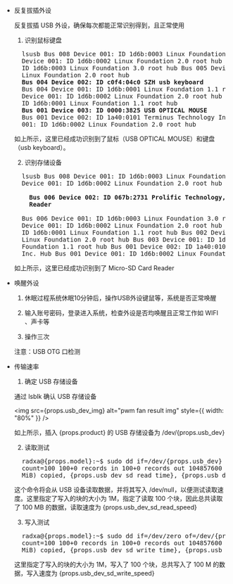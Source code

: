 - 反复拔插外设

  反复拔插 USB 外设，确保每次都能正常识别得到，且正常使用

  1. 识别鼠标键盘

  <pre>
    lsusb Bus 008 Device 001: ID 1d6b:0003 Linux Foundation 3.0 root hub Bus 007
    Device 001: ID 1d6b:0002 Linux Foundation 2.0 root hub Bus 006 Device 001:
    ID 1d6b:0003 Linux Foundation 3.0 root hub Bus 005 Device 001: ID 1d6b:0002
    Linux Foundation 2.0 root hub
    <strong>Bus 004 Device 002: ID c0f4:04c0 SZH usb keyboard</strong>
    Bus 004 Device 001: ID 1d6b:0001 Linux Foundation 1.1 root hub Bus 002
    Device 001: ID 1d6b:0002 Linux Foundation 2.0 root hub Bus 003 Device 001:
    ID 1d6b:0001 Linux Foundation 1.1 root hub
    <strong>Bus 001 Device 003: ID 0000:3825 USB OPTICAL MOUSE</strong>
    Bus 001 Device 002: ID 1a40:0101 Terminus Technology Inc. Hub Bus 001 Device
    001: ID 1d6b:0002 Linux Foundation 2.0 root hub
  </pre>

  如上所示，这里已经成功识别到了鼠标（USB OPTICAL MOUSE）和键盘（usb keyboard）。

  2. 识别存储设备

  <pre>
    lsusb Bus 008 Device 001: ID 1d6b:0003 Linux Foundation 3.0 root hub Bus 007
    Device 001: ID 1d6b:0002 Linux Foundation 2.0 root hub
    <strong>
      Bus 006 Device 002: ID 067b:2731 Prolific Technology, Inc. USB SD Card
      Reader
    </strong>
    Bus 006 Device 001: ID 1d6b:0003 Linux Foundation 3.0 root hub Bus 005
    Device 001: ID 1d6b:0002 Linux Foundation 2.0 root hub Bus 004 Device 001:
    ID 1d6b:0001 Linux Foundation 1.1 root hub Bus 002 Device 001: ID 1d6b:0002
    Linux Foundation 2.0 root hub Bus 003 Device 001: ID 1d6b:0001 Linux
    Foundation 1.1 root hub Bus 001 Device 002: ID 1a40:0101 Terminus Technology
    Inc. Hub Bus 001 Device 001: ID 1d6b:0002 Linux Foundation 2.0 root hub
  </pre>

  如上所示，这里已经成功识别到了 Micro-SD Card Reader

- 唤醒外设

  1. 休眠过程系统休眠10分钟后，操作USB外设键鼠等，系统是否正常唤醒

  2. 输入账号密码，登录进入系统，检查外设是否均唤醒且正常工作如 WIFI 、声卡等

  3. 操作三次

  注意：USB OTG 口检测

- 传输速率

  1. 确定 USB 存储设备

  通过 lsblk 确认 USB 存储设备

  <img
    src={props.usb_dev_img}
    alt="pwm fan result img"
    style={{ width: "80%" }}
  />

  如上所示，插入 {props.product} 的 USB 存储设备为 /dev/{props.usb_dev}

  2. 读取测试

  <pre>
    radxa@{props.model}:~$ sudo dd if=/dev/{props.usb_dev} of=/dev/null bs=1M
    count=100 100+0 records in 100+0 records out 104857600 bytes (105 MB, 100
    MiB) copied, {props.usb_dev_sd_read_time}, {props.usb_dev_sd_read_speed}
  </pre>

  这个命令将会从 USB 设备读取数据，并将其写入 /dev/null，以便测试读取速度。这里指定了写入的块的大小为 1M，指定了读取 100 个块，因此总共读取了 100 MB 的数据，读取速度为 {props.usb_dev_sd_read_speed}

  3. 写入测试

  <pre>
    radxa@{props.model}:~$ sudo dd if=/dev/zero of=/dev/{props.usb_dev} bs=1M
    count=100 100+0 records in 100+0 records out 104857600 bytes (105 MB, 100
    MiB) copied, {props.usb_dev_sd_write_time}, {props.usb_dev_sd_write_speed}
  </pre>

  这里指定了写入的块的大小为 1M，写入了 100 个块，总共写入了 100 M 的数据，写入速度为 {props.usb_dev_sd_write_speed}
